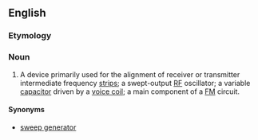 ==English==
{{wikipedia}}

===Etymology===
{{blend|wobble|oscillator|lang=en}}

===Noun===
{{en-noun}}

# {{lb|en|electronics}} A device primarily used for the alignment of receiver or transmitter intermediate frequency [[strip]]s; a swept-output [[RF]] oscillator; a variable [[capacitor]] driven by a [[voice coil]]; a main component of a [[FM]] circuit.

====Synonyms====
* [[sweep generator]]